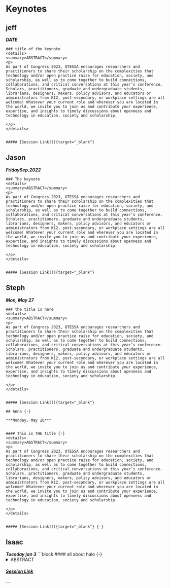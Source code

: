 # Keynotes {-}
<!--
```block
#### Join us for the #OTESSA22 Morning Radio Show every morning Monday-Thursday 9:30-10:30 (Eastern) at https://voiced.ca
```

## Martin Weller {-}

***Monday, May 16, 11:00 AM***

```block
### Metaphors of EdTech

In this talk, I will explore why metaphors are both a useful and potentially misleading way of thinking about educational technology. A number of metaphors will be proposed and analysed which demonstrate how metaphors can shape our thinking and help us view educational technology from different perspectives. The Covid pandemic saw nearly all education institutions engaging in an online pivot, which usually involved online versions of existing practices, such as lectures. As we seek to build on this experience and offer a richer online experience it has become evident that the face-to-face lecture has become a dominant model that many struggle to see past. This talk will examine how different metaphors can help us approach educational technology.  

##### [Session Link](https://app.forj.ai/en?t=/tradeshow/index&page=auditorium&id=1638304532451&auditorium_room_id=1647886846001){target="_blank"}
```

## Sherri Spelic {-}

***Tuesday, May 17, 11:00 AM***

```block
### Hide and Seek: On Kids, Power, and Resistance in Education

I want to explore what happens when the learners in our care resist our offer of help, expertise, and teaching. How do we make sense of students applying refusal skills in the classroom? Rather than provide answers I will draw on student statements about the possibility and significance of saying "no" at school and use these to probe our understanding and appreciation of power in students' hands and voices. We'll also pose the question: to what degree do our pedagogies leave space for negotiation and power sharing? And where does this show itself in practice?

##### [Session Link](https://app.forj.ai/en?t=/tradeshow/index&page=auditorium&id=1638304532451&auditorium_room_id=1647886846001){target="_blank"}
```

## Maha Bali {-}

***Wednesday, May 18, 11:00 AM***

```block
### Outside-In: Openness as Subversion


We often talk about how open education expands access, supports knowledge sharing, and potentially enhances the quality of education. We also critique open education for sometimes reproducing inequalities despite promising to promote social justice.  
But what about the ways in which "openness" removes/destroys barriers within us? In what ways does openness empower us from the outside-in? When does openness influence critical change and when might it fail to do so?  
In this interactive session, we will explore some of the things openness makes possible that are often not possible within the walls of institutions, and which can end up challenging and subverting injustice.

##### [Session Link](https://app.forj.ai/en?t=/tradeshow/index&page=auditorium&id=1638304532451&auditorium_room_id=1647886846001){target="_blank"}
```

## Brenna Clarke Gray {-}

***Thursday, May 19, 11:00 AM***

```block
### Things Unsaid: Exploring the Margins and Limits of Open

**Keywords:** limits of open, challenges to open, autoethnography, pregnancy loss and miscarriage, institutional silences


Open is not an unambiguous good, a panacea, or accessible to everyone. But maybe it could be more of all of those things if, as a community, we could talk more openly about open’s borders and limitations. What does it mean to say we are a community of open educators? What is the edge of open-ness, and how do we account for its definition? What — and whose — truths remain unsaid or unspoken even in communities that define themselves as open? And who is safe to choose open? Offering an autoethnography of pregnancy loss set against the backdrop of the pandemic university as a place to start this exploration, this talk looks to chart the margins and limits of open and to ask about the benefits of expanding the scope and possibilities of openness in our institutions. It invites all of us to imagine a more perfect open, or at least to consider how more of us can be supported to speak our things unsaid.

##### [Session Link](https://app.forj.ai/en?t=/tradeshow/index&page=auditorium&id=1638304532451&auditorium_room_id=1647886846001){target="_blank"}
```

## Congress Events {-}

```block

### [Click here to access a schedule of all open Congress events.](https://app.forj.ai/en?t=/tradeshow/index&page=auditorium&id=1638304532451&auditorium_room_id=1647886187226){target="_blank"}

```

-->

## jeff {-}

***DATE***

```block
### title of the keynote
<details>
<summary>ABSTRACT</summary>
<p>
As part of Congress 2023, OTESSA encourages researchers and practitioners to share their scholarship on the complexities that technology and/or open practice raise for education, society, and scholarship, as well as to come together to build connections, collaborations, and critical conversations at this year’s conference. Scholars, practitioners, graduate and undergraduate students, librarians, designers, makers, policy advisors, and educators or administrators from K12, post-secondary, or workplace settings are all welcome! Whatever your current role and wherever you are located in the world, we invite you to join us and contribute your experience, expertise, and insights to timely discussions about openness and technology in education, society and scholarship.  

</p>
</details>


##### [Session Link](){target="_blank"}
```
## Jason {-}

***FridaySep.2022***

```block
### The keynote
<details>
<summary>ABSTRACT</summary>
<p>
As part of Congress 2023, OTESSA encourages researchers and practitioners to share their scholarship on the complexities that technology and/or open practice raise for education, society, and scholarship, as well as to come together to build connections, collaborations, and critical conversations at this year’s conference. Scholars, practitioners, graduate and undergraduate students, librarians, designers, makers, policy advisors, and educators or administrators from K12, post-secondary, or workplace settings are all welcome! Whatever your current role and wherever you are located in the world, we invite you to join us and contribute your experience, expertise, and insights to timely discussions about openness and technology in education, society and scholarship.  

</p>
</details>


##### [Session Link](){target="_blank"}
```
## Steph {-}

***Mon, May 27***

```block
### the title is here
<details>
<summary>ABSTRACT</summary>
<p>
As part of Congress 2023, OTESSA encourages researchers and practitioners to share their scholarship on the complexities that technology and/or open practice raise for education, society, and scholarship, as well as to come together to build connections, collaborations, and critical conversations at this year’s conference. Scholars, practitioners, graduate and undergraduate students, librarians, designers, makers, policy advisors, and educators or administrators from K12, post-secondary, or workplace settings are all welcome! Whatever your current role and wherever you are located in the world, we invite you to join us and contribute your experience, expertise, and insights to timely discussions about openness and technology in education, society and scholarship.  

</p>
</details>


##### [Session Link](){target="_blank"}
```

 ```block
## Anna {-}

***Monday, May 28***


#### This is THE title {-}
<details>
<summary>ABSTRACT</summary>
<p>
As part of Congress 2023, OTESSA encourages researchers and practitioners to share their scholarship on the complexities that technology and/or open practice raise for education, society, and scholarship, as well as to come together to build connections, collaborations, and critical conversations at this year’s conference. Scholars, practitioners, graduate and undergraduate students, librarians, designers, makers, policy advisors, and educators or administrators from K12, post-secondary, or workplace settings are all welcome! Whatever your current role and wherever you are located in the world, we invite you to join us and contribute your experience, expertise, and insights to timely discussions about openness and technology in education, society and scholarship.  

</p>
</details>


##### [Session Link](){target="_blank"} {-}
```


## Isaac {-}

***Tuesday jan 3***
 ```block

#### all about halo {-}
<details>
<summary>ABSTRACT</summary>
<p>
As part of Congress 2023, OTESSA encourages researchers and practitioners to share their scholarship on the complexities that technology and/or open practice raise for education, society, and scholarship, as well as to come together to build connections, collaborations, and critical conversations at this year’s conference. Scholars, practitioners, graduate and undergraduate students, librarians, designers, makers, policy advisors, and educators or administrators from K12, post-secondary, or workplace settings are all welcome! Whatever your current role and wherever you are located in the world, we invite you to join us and contribute your experience, expertise, and insights to timely discussions about openness and technology in education, society and scholarship.  

</p>
</details>


##### [Session Link](){target="_blank"} {-}
```